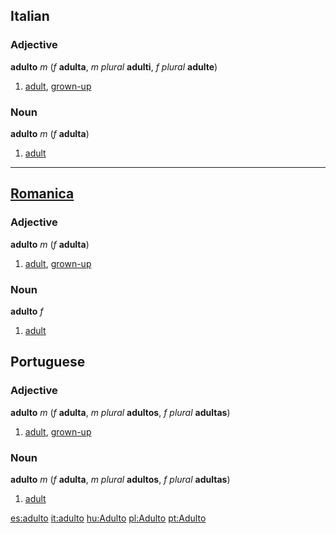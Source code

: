 ==Italian==
===Adjective===
'''adulto''' ''m'' (''f'' '''adulta''', ''m plural'' '''adulti''', ''f plural'' '''adulte''')

#[[adult]], [[grown-up]]

===Noun===
'''adulto''' ''m'' (''f'' '''adulta''')

#[[adult]]

----
==[[Romanica]]==
===Adjective===
'''adulto''' ''m'' (''f'' '''adulta''')

#[[adult]], [[grown-up]]

===Noun===
'''adulto''' ''f''
#[[adult]]

==Portuguese==
===Adjective===
'''adulto''' ''m'' (''f'' '''adulta''', ''m plural'' '''adultos''', ''f plural'' '''adultas''')

#[[adult]], [[grown-up]]

===Noun===
'''adulto''' ''m'' (''f'' '''adulta''', ''m plural'' '''adultos''', ''f plural'' '''adultas''')

#[[adult]]

[[es:adulto]]
[[it:adulto]]
[[hu:Adulto]]
[[pl:Adulto]]
[[pt:Adulto]]